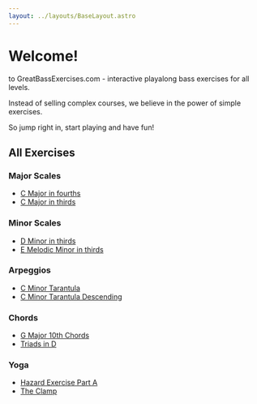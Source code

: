 ```yaml
---
layout: ../layouts/BaseLayout.astro
---
```


# Welcome!

to GreatBassExercises.com - interactive playalong bass exercises for all levels.

Instead of selling complex courses, we believe in the power of simple exercises.

So jump right in, start playing and have fun!

## All Exercises

### Major Scales

* [C Major in fourths](/scales/c-major-fourths/)
* [C Major in thirds](/scales/c-major-thirds/)

### Minor Scales

* [D Minor in thirds](/scales/d-minor-thirds/)
* [E Melodic Minor in thirds](/scales/e-melodic-minor-thirds/)

### Arpeggios

* [C Minor Tarantula](/arpeggio/tarantula/)
* [C Minor Tarantula Descending](/arpeggio/tarantula-desc/)

### Chords

* [G Major 10th Chords](/chords/g-major-10ths/)
* [Triads in D](/chords/d-triads/)

### Yoga

* [Hazard Exercise Part A](/yoga/hazard-part-a/)
* [The Clamp](/yoga/the-clamp/)
